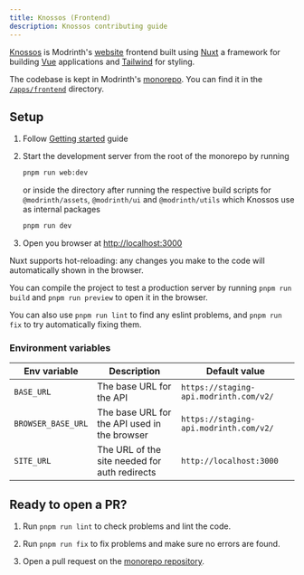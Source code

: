```yaml
---
title: Knossos (Frontend)
description: Knossos contributing guide
---
```



[Knossos](https://modrinth.com) is Modrinth's [website](https://modrinth.com) frontend built using [Nuxt](https://nuxtjs.org) a framework for building [Vue](https://vuejs.org) applications and [Tailwind](https://tailwindcss.com) for styling.

The codebase is kept in Modrinth's [monorepo](https://github.com/modrinth/code). You can find it in the [`/apps/frontend`](https://github.com/modrinth/code/tree/main/apps/frontend) directory.

## Setup

<Steps>

1. Follow [Getting started](/contributing/getting-started#installation) guide

2. Start the development server from the root of the monorepo by running
    ```bash
    pnpm run web:dev
    ```
    
    or inside the directory after running the respective build scripts for `@modrinth/assets`, `@modrinth/ui` and `@modrinth/utils` which Knossos use as internal packages
    
    ```bash
    pnpm run dev
    ```

3. Open you browser at [http://localhost:3000](http://localhost:3000)

</Steps>

Nuxt supports hot-reloading: any changes you make to the code will automatically shown in the browser.

You can compile the project to test a production server by running `pnpm run build` and `pnpm run preview` to open it in the browser.

You can also use `pnpm run lint` to find any eslint problems, and `pnpm run fix` to try automatically fixing them.

### Environment variables

| Env variable | Description | Default value |
| --- | --- | --- |
| `BASE_URL` | The base URL for the API | `https://staging-api.modrinth.com/v2/` |
| `BROWSER_BASE_URL` | The base URL for the API used in the browser | `https://staging-api.modrinth.com/v2/` |
| `SITE_URL` | The URL of the site needed for auth redirects | `http://localhost:3000` | 

## Ready to open a PR?

<Steps>

1. Run `pnpm run lint` to check problems and lint the code.

2. Run `pnpm run fix` to fix problems and make sure no errors are found.

3. Open a pull request on the [monorepo repository](https://github.com/modrinth/code).

</Steps>
